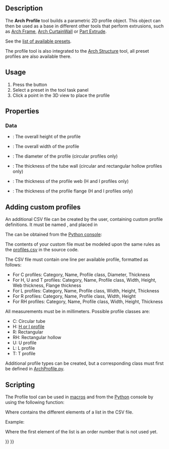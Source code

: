 <languages/>
<translate>

<!--T:25-->
{{Docnav
|[[Reinforcement_FootingRebars|FootingRebars]]
|[[BIM_Box|Box]]
|[[BIM_Workbench|BIM]]
|IconL=Reinforcement_FootingRebars.svg
|IconR=BIM_Box.svg
|IconC=Workbench_BIM.svg
}}

<!--T:1-->
{{GuiCommand
|Name=Arch Profile
|MenuLocation=3D/BIM → Generic 3D tools → Profile
|Workbenches=[[BIM_Workbench|BIM]]
|Version=0.19
}}

==Description== <!--T:2-->

<!--T:3-->
The '''Arch Profile''' tool builds a parametric 2D profile object. This object can then be used as a base in different other tools that perform extrusions, such as [[Arch_Frame|Arch Frame]], [[Arch_CurtainWall|Arch CurtainWall]] or [[Part_Extrude|Part Extrude]].

<!--T:4-->
See the [https://github.com/FreeCAD/FreeCAD/blob/main/src/Mod/BIM/Presets/profiles.csv list of available presets].

<!--T:5-->
The profile tool is also integrated to the [[Arch_Structure|Arch Structure]] tool, all preset profiles are also available there.

==Usage== <!--T:6-->

<!--T:7-->
# Press the {{Button|[[Image:Arch_Profile.svg|16px]] [[Arch_Profile|Profile]]}} button
# Select a preset in the tool task panel
# Click a point in the 3D view to place the profile

==Properties== <!--T:8-->

=== Data === <!--T:9-->

<!--T:10-->
* {{PropertyData|Height}}: The overall height of the profile
* {{PropertyData|Width}}: The overall width of the profile
* {{PropertyData|Diameter}}: The diameter of the profile (circular profiles only)
* {{PropertyData|Thickness}}: The thickness of the tube wall (circular and rectangular hollow profiles only)
* {{PropertyData|Web Thickness}}: The thickness of the profile web (H and I profiles only)
* {{PropertyData|Flange Thickness}}: The thickness of the profile flange (H and I profiles only)

==Adding custom profiles== <!--T:11-->

<!--T:12-->
An additional CSV file can be created by the user, containing custom profile definitions. It must be named {{incode|profiles.csv}}, and placed in

</translate>
{{Code|lang=bash|code=
$FREECAD_USER_DIR/BIM/
}}
<translate>

<!--T:13-->
The {{incode|$FREECAD_USER_DIR}} can be obtained from the [[Python_console|Python console]]:

</translate>
{{Code|lang=bash|code=
FreeCAD.getUserAppDataDir()
}}
<translate>

<!--T:14-->
The contents of your custom {{incode|profiles.csv}} file must be modeled upon the same rules as the [https://github.com/FreeCAD/FreeCAD/blob/main/src/Mod/BIM/Presets/profiles.csv profiles.csv] in the source code.

<!--T:15-->
The CSV file must contain one line per available profile, formatted as follows:

<!--T:16-->
* For C profiles: Category, Name, Profile class, Diameter, Thickness
* For H, U and T profiles: Category, Name, Profile class, Width, Height, Web thickness, Flange thickness
* For L profiles: Category, Name, Profile class, Width, Height, Thickness
* For R profiles: Category, Name, Profile class, Width, Height
* For RH profiles: Category, Name, Profile class, Width, Height, Thickness

<!--T:17-->
All measurements must be in millimeters. Possible profile classes are: 

<!--T:18-->
* C: Circular tube
* H: [https://en.wikipedia.org/wiki/I-beam H or I profile]
* R: Rectangular
* RH: Rectangular hollow
* U: U profile
* L: L profile
* T: T profile

<!--T:19-->
Additional profile types can be created, but a corresponding class must first be defined in [https://github.com/FreeCAD/FreeCAD/blob/main/src/Mod/BIM/ArchProfile.py ArchProfile.py].

==Scripting== <!--T:20-->

<!--T:21-->
The Profile tool can be used in [[Macros|macros]] and from the [[Python|Python]] console by using the following function:

</translate>
{{Code|code=
profile = makeProfile(profile_list)
}}
<translate>

<!--T:22-->
Where {{incode|profile_list}} contains the different elements of a list in the CSV file.

<!--T:23-->
Example:

</translate>
{{Code|code=
import Arch
Arch.makeProfile([0, 'REC', 'REC100x100', 'R', 100, 100])
}}
<translate>

<!--T:24-->
Where the first element of the list is an order number that is not used yet.


<!--T:26-->
{{Docnav
|[[Reinforcement_FootingRebars|FootingRebars]]
|[[BIM_Box|Box]]
|[[BIM_Workbench|BIM]]
|IconL=Reinforcement_FootingRebars.svg
|IconR=BIM_Box.svg
|IconC=Workbench_BIM.svg
}}

</translate>
{{BIM_Tools_navi{{#translation:}}}}
{{Userdocnavi{{#translation:}}}}